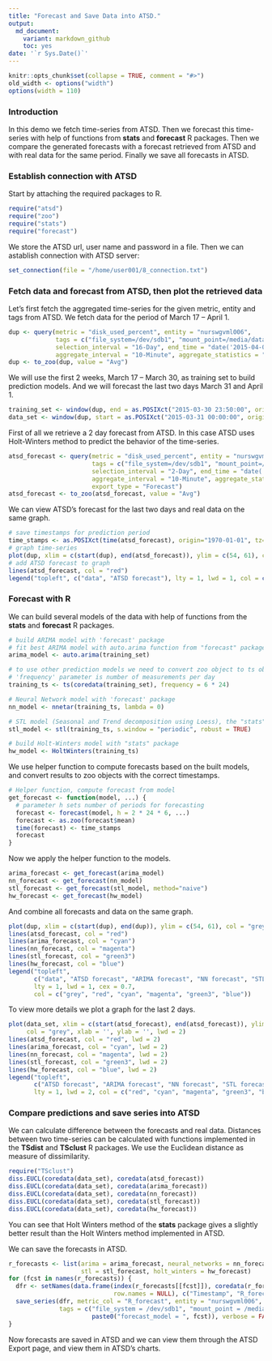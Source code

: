 ```yaml
---
title: "Forecast and Save Data into ATSD."
output:
  md_document:
    variant: markdown_github
    toc: yes
date: '`r Sys.Date()`'
---
```



```r
knitr::opts_chunk$set(collapse = TRUE, comment = "#>")
old_width <- options("width")
options(width = 110)
```

### Introduction

In this demo we fetch time-series from ATSD. Then we forecast this time-series with help of functions from **stats** and **forecast** R packages. Then we compare the generated forecasts with a forecast retrieved from ATSD and with real data for the same period. Finally we save all forecasts in ATSD.

### Establish connection with ATSD

Start by attaching the required packages to R. 

```r
require("atsd")
require("zoo")
require("stats")
require("forecast")
```

We store the ATSD url, user name and password in a file. 
Then we can astablish connection with ATSD server:

```r
set_connection(file = "/home/user001/8_connection.txt")
```

### Fetch data and forecast from ATSD, then plot the retrieved data

Let's first fetch the aggregated time-series for the given metric, entity and tags from ATSD.
We fetch data for the period of March 17 -- April 1.

```r
dup <- query(metric = "disk_used_percent", entity = "nurswgvml006",
             tags = c("file_system=/dev/sdb1", "mount_point=/media/datadrive"),
             selection_interval = "16-Day", end_time = "date('2015-04-02')",
             aggregate_interval = "10-Minute", aggregate_statistics = "Avg")
dup <- to_zoo(dup, value = "Avg")
```

We will use the first 2 weeks,  March 17 -- March 30, as training set to build prediction models.
And we will forecast the last two days March 31 and April 1.

```r
training_set <- window(dup, end = as.POSIXct("2015-03-30 23:50:00", origin="1970-01-01", tz="GMT"))
data_set <- window(dup, start = as.POSIXct("2015-03-31 00:00:00", origin="1970-01-01", tz="GMT"))
```

First of all we retrieve a 2 day forecast from ATSD.
In this case ATSD uses Holt-Winters method to predict the behavior of the time-series.

```r
atsd_forecast <- query(metric = "disk_used_percent", entity = "nurswgvml006",
                       tags = c("file_system=/dev/sdb1", "mount_point=/media/datadrive"),
                       selection_interval = "2-Day", end_time = "date('2015-04-02')",
                       aggregate_interval = "10-Minute", aggregate_statistics = "Avg",
                       export_type = "Forecast")
atsd_forecast <- to_zoo(atsd_forecast, value = "Avg")
```

We can view ATSD's forecast for the last two days and real data on the same graph.

```r
# save timestamps for prediction period
time_stamps <- as.POSIXct(time(atsd_forecast), origin="1970-01-01", tz="GMT")
# graph time-series
plot(dup, xlim = c(start(dup), end(atsd_forecast)), ylim = c(54, 61), col = "grey", xlab = '', ylab = '')
# add ATSD forecast to graph
lines(atsd_forecast, col = "red")
legend("topleft", c("data", "ATSD forecast"), lty = 1, lwd = 1, col = c("grey", "red"))
```

### Forecast with R

We can build several models of the data with help of functions
from the **stats** and **forecast** R packages.

```r
# build ARIMA model with 'forecast' package
# fit best ARIMA model with auto.arima function from "forecast" package
arima_model <- auto.arima(training_set)

# to use other prediction models we need to convert zoo object to ts object
# 'frequency' parameter is number of measurements per day
training_ts <- ts(coredata(training_set), frequency = 6 * 24)

# Neural Network model with 'forecast' package
nn_model <- nnetar(training_ts, lambda = 0)

# STL model (Seasonal and Trend decomposition using Loess), the "stats" package
stl_model <- stl(training_ts, s.window = "periodic", robust = TRUE)

# build Holt-Winters model with "stats" package
hw_model <- HoltWinters(training_ts)
```

We use helper function to compute forecasts based on the built models, and convert results
to zoo objects with the correct timestamps.

```r
# Helper function, compute forecast from model
get_forecast <- function(model, ...) {
  # parameter h sets number of periods for forecasting
  forecast <- forecast(model, h = 2 * 24 * 6, ...)
  forecast <- as.zoo(forecast$mean)
  time(forecast) <- time_stamps
  forecast
}
```

Now we apply the helper function to the models.

```r
arima_forecast <- get_forecast(arima_model)
nn_forecast <- get_forecast(nn_model)
stl_forecast <- get_forecast(stl_model, method="naive")
hw_forecast <- get_forecast(hw_model)
```

And combine all forecasts and data on the same graph.

```r
plot(dup, xlim = c(start(dup), end(dup)), ylim = c(54, 61), col = "grey", xlab = '', ylab = '')
lines(atsd_forecast, col = "red")
lines(arima_forecast, col = "cyan")
lines(nn_forecast, col = "magenta")
lines(stl_forecast, col = "green3")
lines(hw_forecast, col = "blue")
legend("topleft", 
       c("data", "ATSD forecast", "ARIMA forecast", "NN forecast", "STL forecast", "HW forecats"), 
       lty = 1, lwd = 1, cex = 0.7,
       col = c("grey", "red", "cyan", "magenta", "green3", "blue"))
```

To view more details we plot a graph for the last 2 days. 

```r
plot(data_set, xlim = c(start(atsd_forecast), end(atsd_forecast)), ylim = c(54, 61), 
     col = "grey", xlab = '', ylab = '', lwd = 2)
lines(atsd_forecast, col = "red", lwd = 2)
lines(arima_forecast, col = "cyan", lwd = 2)
lines(nn_forecast, col = "magenta", lwd = 2)
lines(stl_forecast, col = "green3", lwd = 2)
lines(hw_forecast, col = "blue", lwd = 2)
legend("topleft", 
       c("ATSD forecast", "ARIMA forecast", "NN forecast", "STL forecast", "HW forecats"), 
       lty = 1, lwd = 2, col = c("red", "cyan", "magenta", "green3", "blue"))
```

### Compare predictions and save series into ATSD

We can calculate difference between the forecasts and real data.
Distances between two time-series can be calculated with functions implemented 
in the **TSdist** and **TSclust** R packages.
We use the Euclidean distance as measure of dissimilarity.

```r
require("TSclust")
diss.EUCL(coredata(data_set), coredata(atsd_forecast))
diss.EUCL(coredata(data_set), coredata(arima_forecast))
diss.EUCL(coredata(data_set), coredata(nn_forecast))
diss.EUCL(coredata(data_set), coredata(stl_forecast))
diss.EUCL(coredata(data_set), coredata(hw_forecast))
```

You can see that Holt Winters method of the **stats** package
gives a slightly better result than the Holt Winters method implemented in ATSD.

We can save the forecasts in ATSD.

```r
r_forecasts <- list(arima = arima_forecast, neural_networks = nn_forecast, 
                    stl = stl_forecast, holt_winters = hw_forecast)
for (fcst in names(r_forecasts)) {
  dfr <- setNames(data.frame(index(r_forecasts[[fcst]]), coredata(r_forecasts[[fcst]]), 
                             row.names = NULL), c("Timestamp", "R_forecast"))
  save_series(dfr, metric_col = "R_forecast", entity = "nurswgvml006", 
              tags = c("file_system = /dev/sdb1", "mount_point = /media/datadrive", 
                       paste0("forecast_model = ", fcst)), verbose = FALSE)
}
```

Now forecasts are saved in ATSD and we can view them through the ATSD Export page,
and view them in ATSD's charts.







